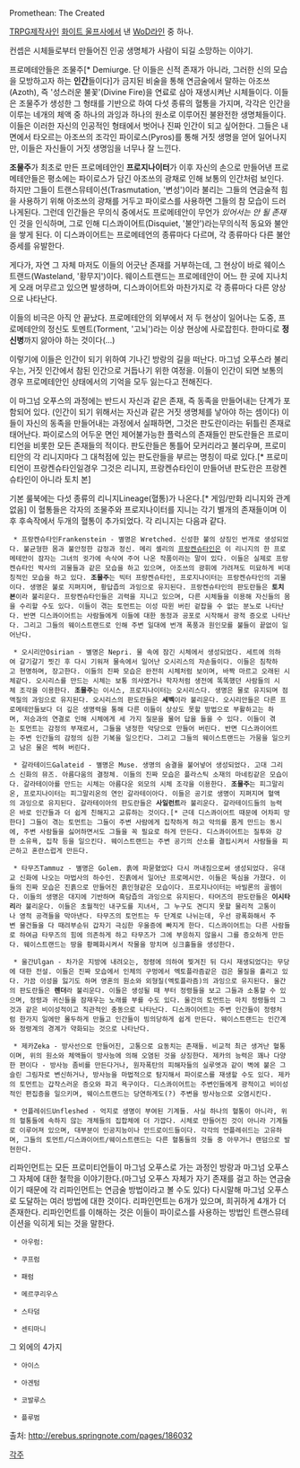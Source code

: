 Promethean: The Created

[[TRPG]]제작사인 [[화이트 울프]]사에서 낸 [[WoD]]라인 중 하나.

컨셉은 시체들로부터 만들어진 인공 생명체가 사람이 되길 소망하는 이야기.

프로메테안들은 조물주[* Demiurge. 단 이들은 신적 존재가 아니라, 그러한 신의 모습을 모방하고자 하는 '''인간'''들이다]가 금지된 비술을 통해 연금술에서 말하는 아조쓰(Azoth), 즉 '성스러운 불꽃'(Divine Fire)을 연료로 삼아 재생시켜난 시체들이다. 이들은 조물주가 생성한 그 형태를 기반으로 하여 다섯 종류의 혈통을 가지며, 각각은 인간을 이루는 네개의 체액 중 하나의 과잉과 하나의 원소로 이루어진 불완전한 생명체들이다. 이들은 이러한 자신의 인공적인 형태에서 벗어나 진짜 인간이 되고 싶어한다. 그들은 내면에서 타오르는 아조쓰의 조각인 파이로스(Pyros)를 통해 거짓 생명을 얻어 일어나지만, 이들은 자신들이 거짓 생명임을 너무나 잘 느낀다.

'''조물주'''가 최초로 만든 프로메테안인 '''프로지나이터'''가 이후 자신의 손으로 만들어낸 프로메테안들은 평소에는 파이로스가 담긴 아조쓰의 광채로 인해 보통의 인간처럼 보인다. 하지만 그들이 트랜스뮤테이션(Trasmutation, '변성')이라 불리는 그들의 연금술적 힘을 사용하기 위해 아조쓰의 광채를 거두고 파이로스를 사용하면 그들의 참 모습이 드러나게된다. 그런데 인간들은 무의식 중에서도 프로메테안이 무언가 ''있어서는 안 될 존재''인 것을 인식하며, 그로 인해 디스콰이어트(Disquiet, '불안')라는무의식적 동요와 불안을 쌓게 된다. 이 디스콰이어트는 프로메테언의 종류마다 다르며, 각 종류마다 다른 불안증세를 유발한다. 

게다가, 자연 그 자체 마저도 이들의 어긋난 존재를 거부하는데, 그 현상이 바로 웨이스트랜드(Wasteland, '황무지')이다. 웨이스트랜드는 프로메테안이 어느 한 곳에 지나치게 오래 머무르고 있으면 발생하며, 디스콰이어트와 마찬가지로 각 종류마다 다른 양상으로 나타난다.

이들의 비극은 아직 안 끝났다. 프로메테안의 외부에서 저 두 현상이 일어나는 도중, 프로메테안의 정신도 토멘트(Torment, '고뇌')라는 이상 현상에 사로잡힌다. 한마디로 '''정신병'''까지 앓아야 하는 것이다(...)

이렇기에 이들은 인간이 되기 위하여 기나긴 방랑의 길을 떠난다. 마그넘 오푸스라 불리우는, 거짓 인간에서 참된 인간으로 거듭나기 위한 여정을. 이들이 인간이 되면 보통의 경우 프로메테안인 상태에서의 기억을 모두 잃는다고 전해진다.

이 마그넘 오푸스의 과정에는 반드시 자신과 같은 존재, 즉 동족을 만들어내는 단계가 포함되어 있다. (인간이 되기 위해서는 자신과 같은 거짓 생명체를 낳아야 하는 셈이다) 이들이 자신의 동족을 만들어내는 과정에서 실패하면, 그것은 판도란이라는 뒤틀린 존재로 태어난다. 파이로스의 어두운 면인 제어불가능한 플럭스의 존재들인 판도란들은 프로미티언을 비롯한 모든 존재들의 적이다. 판도란들은 통틀어 모커리라고 불리우며, 프로미티안의 각 리니지마다 그 대척점에 있는 판도란들을 부르는 명칭이 따로 있다.[* 프로미티언이 프랑켄슈타인일경우 그것은 리니지, 프랑켄슈타인이 만들어낸 판도란은 프랑켄슈타인이 아니라 토치 본]

기본 룰북에는 다섯 종류의 리니지Lineage(혈통)가 나온다.[* 게임/만화 리니지와 관계 없음] 이 혈통들은 각자의 조물주와 프로지나이터를 지니는 각기 별개의 존재들이며 이후 후속작에서 두개의 혈통이 추가되었다. 각 리니지는 다음과 같다.

  * 프랑켄슈타인Frankenstein - 별명은 Wretched. 신성한 불의 상징인 번개로 생성되었다. 불균형한 몸과 불안정한 감정과 정신. 메리 셸리의 [[프랑켄슈타인]]은 이 리니지의 한 프로메테안이 잠자는 그녀의 귓가에 속삭여 주어 나온 작품이라는 말이 있다. 이들은 실제로 프랑켄슈타인 박사의 괴물들과 같은 모습을 하고 있으며, 아조쓰의 광휘에 가려져도 미묘하게 비대칭적인 모습을 하고 있다. '''조물주'''는 빅터 프랑켄슈타인, 프로지나이터는 프랑켄슈타인의 괴물이다. 생명은 불로 지펴지며, 황답즙의 과잉으로 유지된다. 프랑켄슈타인의 판도란들은 '''토치 본'''이라 불리운다. 프랑켄슈타인들은 괴력을 지니고 있으며, 다른 시체들을 이용해 자신들의 몸을 수리할 수도 있다. 이들이 겪는 토먼트는 이성 따윈 버린 겉잡을 수 없는 분노로 나타난다. 반면 디스콰이어트는 사람들에게 이들에 대한 동정과 공포로 시작해서 광적 증오로 나타난다. 그리고 그들의 웨이스트랜드로 인해 주변 일대에 번개 폭풍과 원인모를 불들이 끝없이 일어난다.  

  * 오시리안Osirian - 별명은 Nepri. 물 속에 잠긴 시체에서 생성되었다. 세트에 의하여 갈기갈기 찟긴 후 다시 기워져 물속에서 일어난 오시리스의 자손들이다. 이들은 침착하고 현명하며, 장고한다. 이들의 진짜 모습은 완전히 시체처럼 보이며, 바짝 마르고 오래된 시체같다. 오시리스를 만드는 시체는 보통 의사였거나 학자처럼 생전에 똑똑했던 사람들의 시체 조각을 이용한다. '''조물주'''는 이시스, 프로지나이터는 오시리스다. 생명은 물로 유지되며 점액질의 과잉으로 유지된다. 오시리스의 판도란들은 '''세벡'''이라 불리운다. 오시리안들은 다른 프로메테안들보다 더 깊은 생명력을 통해 다른 이들이 상상도 못할 방법으로 부활하고는 하며, 저승과의 연결로 인해 시체에게 세 가지 질문을 물어 답을 들을 수 있다. 이들이 겪는 토먼트는 감정의 부재로서, 그들을 냉정한 악당으로 만들어 버린다. 반면 디스콰이어트는 주변 인간들의 감정의 심한 기복을 일으킨다. 그리고 그들의 웨이스트랜드는 가뭄을 일으키고 남은 물은 썩혀 버린다.

  * 갈라테이드Galateid - 별명은 Muse. 생명의 숨결을 불어넣어 생성되었다. 고대 그리스 신화의 뮤즈. 아름다움의 결정체. 이들의 진짜 모습은 플라스틱 소재의 마네킹같은 모습이다. 갈라테이아를 만드는 시체는 아름다운 외모의 시체 조각을 이용한다. '''조물주'''는 피그말리온, 프로지나이터는 피그말리온의 연인 갈라테이아다. 이들은 공기로 생명이 지펴지며 혈액의 과잉으로 유지된다. 갈라테이아의 판도란들은 '''사일런트'''라 불리운다. 갈라테이드들의 능력은 바로 인간들과 더 쉽게 친해지고 교류하는 것이다.[* 근데 디스콰이어트 때문에 어차피 망한다] 그들이 겪는 토먼트는 그들이 주변 사람에게 집착하게 하고 악의를 품게 만드는 동시에, 주변 사람들을 싫어하면서도 그들을 꼭 필요로 하게 만든다. 디스콰이어트는 질투와 강한 소유욕, 집착 등을 일으킨다. 웨이스트랜드는 주변 공기의 산소를 결핍시켜서 사람들을 피곤하고 혼란스럽게 만든다. 

  * 타무즈Tammuz - 별명은 Golem. 흙에 파묻혔었다 다시 꺼내짐으로써 생성되었다. 유대교 신화에 나오는 마법사의 하수인. 진흙에서 일어난 프로메시안. 이들은 뚝심을 가졌다. 이들의 진짜 모습은 진흙으로 만들어진 흙인형같은 모습이다. 프로지나이터는 바빌론의 골렘이다. 이들의 생명은 대지에 기반하며 흑담즙의 과잉으로 유지된다. 타머즈의 판도란들은 '''이시타리'''라 불리운다. 이들은 초월적인 내구도를 지녀서, 그 누구도 견디지 못할 물리적 고통이나 영적 공격들을 막아낸다. 타무즈의 토먼트는 두 단계로 나뉘는데, 우선 광폭화해서 주변 물건들을 다 때려부순뒤 갑자기 극심한 우울증에 빠지게 한다. 디스콰이어트는 다른 사람들로 하여금 타무즈의 힘에 의존하게 하고 타무즈가 그에 부응하지 않을시 그를 증오하게 만든다. 웨이스트랜드는 땅을 황폐화시켜서 작물을 망치며 싱크홀들을 생성한다.

  * 울간Ulgan - 차가운 지방에 내려오는, 정령에 의하여 찢겨진 뒤 다시 재생되었다는 무당에 대한 전설. 이들은 진짜 모습에서 인체의 구멍에서 엑토플라즘같은 검은 물질을 흘리고 있다. 가끔 이성을 잃기도 하며 영혼의 원소와 외형질(엑토플라즘)의 과잉으로 유지된다. 울간의 판도란들은 '''렌더'''라 불리운다. 이들은 생성될 때 부터 정령들을 보고 그들과 소통할 수 있으며, 정령과 귀신들을 잠재우는 노래를 부를 수도 있다. 울간의 토먼트는 마치 정령들의 그것과 같은 비이성적이고 직관적인 충동으로 나타난다. 디스콰이어트는 주변 인간들이 정령처럼 한가지 일에만 몰두하게 만들고 인간들이 빙의당하게 쉽게 만든다. 웨이스트랜드는 인간계와 정령계의 경계가 약화되는 것으로 나타난다.

  * 제카Zeka - 방사선으로 만들어진, 고통으로 요동치는 존재들. 비교적 최근 생겨난 혈통이며, 위의 원소와 체액들이 방사능에 의해 오염된 것을 상징한다. 제카의 능력은 꽤나 다양한 편이다 - 방사능 좀비를 만든다거나, 원자폭탄의 피해자들의 실루엣과 같이 벽에 붙은 그슬린 그림자로 변신하거나, 방사능을 마법적으로 탐지해서 파이로스를 재생할 수도 있다. 제카의 토먼트는 갑작스러운 증오와 파괴 욕구이다. 디스콰이어트는 주변인들에게 광적이고 비이성적인 편집증을 일으키며, 웨이스트랜드는 당연하게도(?) 주변을 방사능으로 오염시킨다.

  * 언플레쉬드Unfleshed - 억지로 생명이 부여된 기계들. 사실 하나의 혈통이 아니라, 위의 혈통들에 속하지 않는 개체들의 집합체에 더 가깝다. 시체로 만들어진 것이 아니라 기계들로 이루어져 있으며, 대부분이 인공지능이나 안드로이드들이다. 각각의 언플레쉬드는 고유하며, 그들의 토먼트/디스콰이어트/웨이스트랜드는 다른 혈통들의 것들 중 아무거나 랜덤으로 발현한다.


리파인먼트는 모든 프로미티언들이 마그넘 오푸스로 가는 과정인 방랑과 마그넘 오푸스 그 자체에 대한 철학을 이야기한다.(마그넘 오푸스 자체가 자기 존재를 걸고 하는 연금술이기 때문에 각 리파인먼트는 연금술 방법이라고 볼 수도 있다) 다시말해 마그넘 오푸스로 도달하는 여러 방법에 대한 것이다. 리파인먼트는 6개가 있으며, 희귀하게 4개가 더 존재한다. 리파인먼트를 이해하는 것은 이들이 파이로스를 사용하는 방법인 트랜스뮤테이션을 익히게 되는 것을 말한다.

  * 아우럼: 

  * 쿠프럼

  * 패럼

  * 메르쿠리우스

  * 스타덤

  * 센티마니

그 외에의 4가지

  * 아이스

  * 아겐텀

  * 코발루스

  * 플루범

출처: http://erebus.springnote.com/pages/186032

[[각주]]
